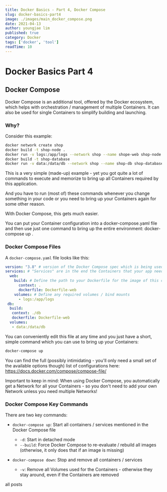 ```yaml
---
title: Docker Basics - Part 4, Docker Compose
slug: docker-basics-part4
image: ./images/main_docker_compose.png
date: 2021-04-13
author: youngjae lim
published: true
category: Docker
tags: ['docker', 'tool']
readTime: 10
---
```



# Docker Basics Part 4

## Docker Compose

Docker Compose is an additional tool, offered by the Docker ecosystem, which helps with
orchestration / management of multiple Containers. It can also be used for single Containers to
simplify building and launching.

### Why?

Consider this example:

```bash
docker network create shop
docker build -t shop-node .
docker run -v logs:/app/logs --network shop --name shope-web shop-node
docker build -t shop-database
docker run -v data:/data/db --network shop --name shop-db shop-database
```

This is a very simple (made-up) example - yet you got quite a lot of commands to execute and
memorize to bring up all Containers required by this application.

And you have to run (most of) these commands whenever you change something in your code or
you need to bring up your Containers again for some other reason.

With Docker Compose, this gets much easier.

You can put your Container configuration into a docker-compose.yaml file and then use just one
command to bring up the entire environment: docker-compose up .

### Docker Compose Files

A `docker-compose.yaml` file looks like this:

```yaml file=docker-compose.yaml
version: "3.8" # version of the Docker Compose spec which is being used
services: # "Services" are in the end the Containers that your app needs
  web:
    build: # Define the path to your Dockerfile for the image of this container
      context: .
      dockerfile: Dockerfile-web
    volumes: # Define any required volumes / bind mounts
      - logs:/app/logs
 db:
  build:
   context: ./db
   dockerfile: Dockerfile-web
  volumes:
   - data:/data/db
```

You can conveniently edit this file at any time and you just have a short, simple command which
you can use to bring up your Containers:

```bash
docker-compose up
```

You can find the full (possibly intimidating - you'll only need a small set of the available options
though) list of configurations here: https://docs.docker.com/compose/compose-file/

Important to keep in mind: When using Docker Compose, you automatically get a Network
for all your Containers - so you don't need to add your own Network unless you need multiple
Networks!

### Docker Compose Key Commands

There are two key commands:

- `docker-compose up`: Start all containers / services mentioned in the Docker Compose file

  - `-d`: Start in detached mode
  - `--build`: Force Docker Compose to re-evaluate / rebuild all images (otherwise, it only
    does that if an image is missing)

- `docker-compose down`: Stop and remove all containers / services
  - `-v`: Remove all Volumes used for the Containers - otherwise they stay around, even if
    the Containers are removed

<Link to='/posts' className='btn center-btn'>
  all posts
</Link>
